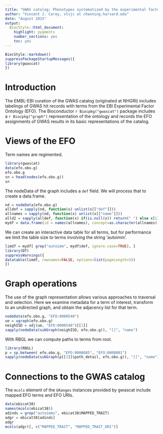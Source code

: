 ```yaml
---
title: "GWAS catalog: Phenotypes systematized by the experimental factor ontology"
author: "Vincent J. Carey, stvjc at channing.harvard.edu"
date: "August 2015"
output:
  BiocStyle::html_document:
    highlight: pygments
    number_sections: yes
    toc: yes
---
```


<!--
%\VignetteEngine{knitr::rmarkdown}
%\VignetteIndexEntry{gwascat: exploring GWAS results using the experimental factor ontology}
-->

```r
BiocStyle::markdown()
suppressPackageStartupMessages({
library(gwascat)
})
```

# Introduction

The EMBL-EBI curation of the GWAS catalog (originated at NHGRI)
includes labelings of GWAS hit records with terms from the EBI Experimental
Factor Ontology (EFO).  The Bioconductor `r Biocpkg("gwascat")`
package includes a `r Biocpkg("graph")` representation of the ontology
and records the EFO assignments of GWAS results in its basic
representations of the catalog.

# Views of the EFO

Term names are regimented.

```r
library(gwascat)
data(efo.obo.g)
efo.obo.g
sn = head(nodes(efo.obo.g))
sn
```

The nodeData of the graph includes a `def` field.
We will process that to create a data.frame.

```r
nd = nodeData(efo.obo.g)
alldef = sapply(nd, function(x) unlist(x[["def"]]))
allnames = sapply(nd, function(x) unlist(x[["name"]]))
alld2 = sapply(alldef, function(x) if(is.null(x)) return(" ") else x[1])
mydf = data.frame(id = names(allnames), concept=as.character(allnames), def=unlist(alld2))
```

We can create an interactive data table for all terms, but for
performance we limit the table size to terms involving the string
'autoimm'.

```r
limdf = mydf[ grep("autoimm", mydf$def, ignore.case=TRUE), ]
library(DT)
suppressWarnings({
datatable(limdf, rownames=FALSE, options=list(pageLength=5))
})
```

# Graph operations

The use of the graph representation allows various approaches
to traversal and selection.  Here we examine metadata for a
term of interest, transform to an undirected graph, and obtain
the adjacency list for that term.

```r
nodeData(efo.obo.g, "EFO:0000540")
ue = ugraph(efo.obo.g)
neighISD = adj(ue, "EFO:0000540")[[1]]
sapply(nodeData(subGraph(neighISD, efo.obo.g)), "[[", "name")
```

With RBGL we can compute paths to terms from root.
```r
library(RBGL)
p = sp.between( efo.obo.g, "EFO:0000685", "EFO:0000001")
sapply(nodeData(subGraph(p[[1]]$path_detail, efo.obo.g)), "[[", "name")
```

# Connections to the GWAS catalog

The `mcols` element of the `GRanges` instances provided by
gwascat include mapped EFO terms and EFO URIs.

```r
data(ebicat38)
names(mcols(ebicat38))
adinds = grep("autoimmu", ebicat38$MAPPED_TRAIT)
adgr = ebicat38[adinds]
adgr
mcols(adgr)[, c("MAPPED_TRAIT", "MAPPED_TRAIT_URI")]
```
